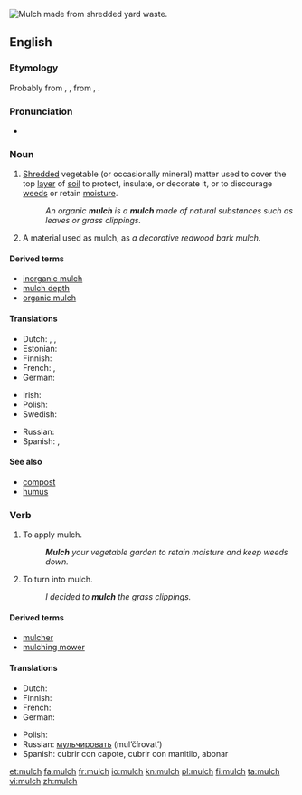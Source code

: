 {{wikipedia}}
[[Image:Mulch shredded yard waste.JPG|thumb|right|Mulch made from shredded yard waste.]]
{{also|Mulch}}
==English==

===Etymology===
Probably from {{etyl|enm|en}} {{term|melsche|lang=enm}}, {{term|molsh||soft|lang=enm}}, from {{etyl|ang|en}} {{term|melsc|lang=ang}}, {{term|milisc||mellow, mild|lang=ang}}.

===Pronunciation===
* {{IPA|/mʌltʃ/}}

===Noun===
{{en-noun|~|es}}

# {{context|uncountable|agriculture|lang=en}} [[shred|Shredded]] vegetable (or occasionally mineral) matter used to cover the top [[layer]] of [[soil]] to protect, insulate, or decorate it, or to discourage [[weed]]s or retain [[moisture]].
#: ''An organic '''mulch''' is a '''mulch''' made of natural substances such as leaves or grass clippings.''
# {{context|countable|agriculture|lang=en}} A material used as mulch, as ''a decorative redwood bark mulch.''

====Derived terms====
* [[inorganic mulch]]
* [[mulch depth]]
* [[organic mulch]]

====Translations====
{{trans-top|Shredded matter for covering the soil}}
* Dutch: {{t-|nl|mulch}}, {{t-|nl|muls}}, {{t-|nl|bodembedekking}}
* Estonian: {{t|et|multš}}
* Finnish: {{t|fi|lehtikate}}
* French: {{t+|fr|paillage|f}}, {{t+|fr|paillis|m}}
* German: {{t+|de|Mulch|m}}
{{trans-mid}}
* Irish: {{t-|ga|móta|m}}
* Polish: {{t+|pl|mulcz|m}}
* Swedish: {{t|sv|komposttäckning}}
{{trans-bottom}}
{{checktrans-top}}
{{trans-mid}}
* Russian: {{t+|ru|мульча|tr=múl’ča|f}}
* Spanish: {{t+|es|capote|m}}, {{t-|es|mantillo|m}}
{{trans-bottom}}

====See also====
* [[compost]]
* [[humus]]

===Verb===
{{en-verb|mulch|es}}

# {{context|agriculture|lang=en}} To apply mulch.
#: '''''Mulch''' your vegetable garden to retain moisture and keep weeds down.''
# {{context|agriculture|lang=en}} To turn into mulch.
#: ''I decided to '''mulch''' the grass clippings.''

====Derived terms====
* [[mulcher]]
* [[mulching mower]]

====Translations====
{{trans-top|to apply mulch}}
* Dutch: {{t-|nl|mulchen}}
* Finnish: {{t|fi|peittää lehtikatteella}}
* French: {{t+|fr|pailler}}
* German: {{t-|de|mulchen}}
{{trans-mid}}
* Polish: {{t+|pl|mulczować}}
* Russian: [[мульчировать]] (mul’čírovat’)
* Spanish: cubrir con capote, cubrir con manitllo, abonar
{{trans-bottom}}

[[et:mulch]]
[[fa:mulch]]
[[fr:mulch]]
[[io:mulch]]
[[kn:mulch]]
[[pl:mulch]]
[[fi:mulch]]
[[ta:mulch]]
[[vi:mulch]]
[[zh:mulch]]